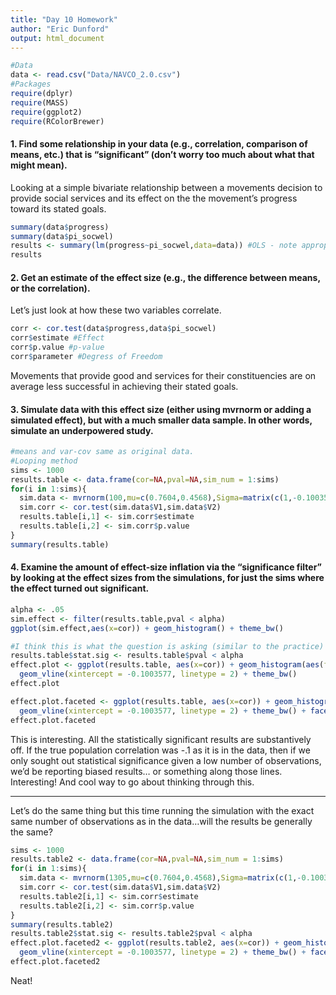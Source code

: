 ```yaml
---
title: "Day 10 Homework"
author: "Eric Dunford"
output: html_document
---
```

```r
#Data
data <- read.csv("Data/NAVCO_2.0.csv") 
#Packages
require(dplyr)
require(MASS)
require(ggplot2)
require(RColorBrewer)
```

#### 1. Find some relationship in your data (e.g., correlation, comparison of means, etc.) that is "significant" (don't worry too much about what that might mean).

Looking at a simple bivariate relationship between a movements decision to provide social services and its effect on the the movement's progress toward its stated goals.
```r
summary(data$progress)
summary(data$pi_socwel)
results <- summary(lm(progress~pi_socwel,data=data)) #OLS - note appropriate given the variables
results
```

#### 2. Get an estimate of the effect size (e.g., the difference between means, or the correlation).

Let's just look at how these two variables correlate.
```r
corr <- cor.test(data$progress,data$pi_socwel)
corr$estimate #Effect
corr$p.value #p-value
corr$parameter #Degress of Freedom
```

Movements that provide good and services for their constituencies are on average less successful in achieving their stated goals.

#### 3. Simulate data with this effect size (either using mvrnorm or adding a simulated effect), but with a much smaller data sample.  In other words, simulate an underpowered study.

```r
#means and var-cov same as original data.
#Looping method
sims <- 1000
results.table <- data.frame(cor=NA,pval=NA,sim_num = 1:sims)
for(i in 1:sims){
  sim.data <- mvrnorm(100,mu=c(0.7604,0.4568),Sigma=matrix(c(1,-0.1003577,-0.1003577,1),nrow=2)) %>% as.data.frame(.)
  sim.corr <- cor.test(sim.data$V1,sim.data$V2)
  results.table[i,1] <- sim.corr$estimate
  results.table[i,2] <- sim.corr$p.value
}
summary(results.table)
```


#### 4. Examine the amount of effect-size inflation via the "significance filter" by looking at the effect sizes from the simulations, for just the sims where the effect turned out significant.

```r
alpha <- .05
sim.effect <- filter(results.table,pval < alpha)
ggplot(sim.effect,aes(x=cor)) + geom_histogram() + theme_bw() 

#I think this is what the question is asking (similar to the practice)
results.table$stat.sig <- results.table$pval < alpha
effect.plot <- ggplot(results.table, aes(x=cor)) + geom_histogram(aes(fill = stat.sig)) + 
  geom_vline(xintercept = -0.1003577, linetype = 2) + theme_bw()
effect.plot

effect.plot.faceted <- ggplot(results.table, aes(x=cor)) + geom_histogram(aes(fill = stat.sig)) + 
  geom_vline(xintercept = -0.1003577, linetype = 2) + theme_bw() + facet_grid(stat.sig ~ .)
effect.plot.faceted
```

This is interesting. All the statistically significant results are substantively off. If the true population correlation was -.1 as it is in the data, then if we only sought out statistical significance given a low number of observations, we'd be reporting biased results... or something along those lines. Interesting! And cool way to go about thinking through this. 

----

Let's do the same thing but this time running the simulation with the exact same number of observations as in the data...will the results be generally the same?

```r
sims <- 1000
results.table2 <- data.frame(cor=NA,pval=NA,sim_num = 1:sims)
for(i in 1:sims){
  sim.data <- mvrnorm(1305,mu=c(0.7604,0.4568),Sigma=matrix(c(1,-0.1003577,-0.1003577,1),nrow=2)) %>% as.data.frame(.)
  sim.corr <- cor.test(sim.data$V1,sim.data$V2)
  results.table2[i,1] <- sim.corr$estimate
  results.table2[i,2] <- sim.corr$p.value
}
summary(results.table2)
results.table2$stat.sig <- results.table2$pval < alpha
effect.plot.faceted2 <- ggplot(results.table2, aes(x=cor)) + geom_histogram(aes(fill = stat.sig)) + 
  geom_vline(xintercept = -0.1003577, linetype = 2) + theme_bw() + facet_grid(stat.sig ~ .)
effect.plot.faceted2
```

Neat!
